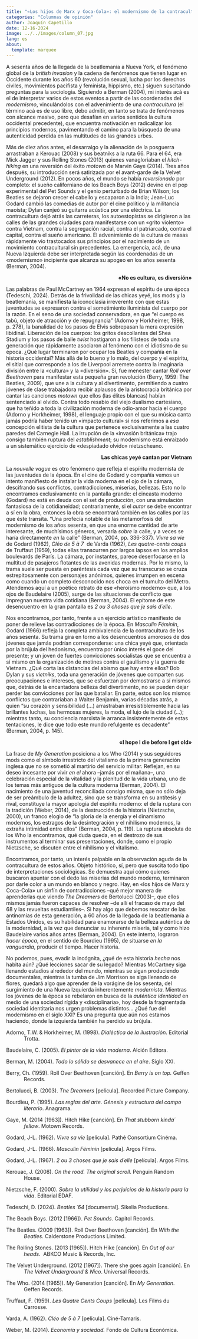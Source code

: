```yaml
---
title: "«Los hijos de Marx y Coca-Cola»: el modernismo de la contracultura"
categories: "Columnas de opinión"
author: Joaquín Capetillo
date: 12-16-2024
image: ../../images/column_07.jpg
lang: es
about: 
  template: marquee
---
```


A sesenta años de la llegada de la beatlemanía a Nueva York, el fenómeno global de la *british invasion* y la cadena de fenómenos que tienen lugar en Occidente durante los años 60 (revolución sexual, lucha por los derechos civiles, movimientos pacifista y feminista, hippismo, etc.) siguen suscitando preguntas para la sociología. Siguiendo a Berman (2004), mi interés acá es el de interpretar varios de estos eventos a partir de las coordenadas del *modernismo*, vinculándolos con el advenimiento de una *contracultura* (el término acá es de uso libre, debo admitir, en tanto se trata de fenómenos con alcance masivo, pero que desafían en varios sentidos la cultura occidental precedente), que encuentra motivación en radicalizar los principios modernos, pavimentando el camino para la búsqueda de una autenticidad perdida en las multitudes de las grandes urbes.

Más de diez años antes, el desarraigo y la alienación de la posguerra arrastraban a Kerouac (2008) y sus beatniks a la ruta 66. Para el 64, era Mick Jagger y sus Rolling Stones (2013) quienes vanagloriaban el *hitch-hiking* en una reversión del éxito *motown* de Marvin Gaye (2014). Tres años después, su introducción será satirizada por el avant-garde de la Velvet Underground (2012). En pocos años, el mundo se había *reversionado* por completo: el sueño californiano de los Beach Boys (2012) devino en el pop experimental del Pet Sounds y el genio perturbado de Brian Wilson; los Beatles se dejaron crecer el cabello y escaparon a la India; Jean-Luc Godard cambió las comedias de autor por el cine político y la militancia maoísta; Dylan canjeó su guitarra acústica por una eléctrica. La contracultura dejó atrás las carreteras, los autoestopistas se dirigieron a las calles de las grandes ciudades para manifestarse con un «grito violento» contra Vietnam, contra la segregación racial, contra el patriarcado, contra el capital, contra el sueño americano. El advenimiento de la cultura de masas rápidamente vio trastocados sus principios por el nacimiento de un movimiento contracultural sin precedentes. La emergencia, acá, de una Nueva Izquierda debe ser interpretada según las coordenadas de un «modernismo» incipiente que alcanza su apogeo en los años sesenta (Berman, 2004). 

::: {style="text-align: right;"}
**«No es cultura, es diversión»**
:::

Las palabras de Paul McCartney en 1964 expresan el espíritu de una época (Tedeschi, 2024). Detrás de la frivolidad de las chicas yeyé, los mods y la beatlemanía, se manifiesta la iconoclasia irreverente con que estas juventudes se expresaron contra el sometimiento iluminista del cuerpo por la razón. En el seno de una sociedad conservadora, en que “el cuerpo es tabú, objeto de atracción y de repugnancia” (Adorno y Horkheimer, 1998, p. 278), la banalidad de los pasos de Elvis sobrepasan la mera expresión libidinal. Liberación de los cuerpos: los gritos descollantes del Shea Stadium y los pasos de baile *twist* hostigaron a los filisteos de toda una generación que rápidamente asociaron al fenómeno con el idiotismo de su época. ¿Qué lugar terminaron por ocupar los Beatles y compañía en la historia occidental? Más allá de lo bueno y lo malo, del cuerpo y el espíritu, el sitial que corresponde a los de Liverpool arremete contra la imaginaria división entre la «cultura» y la «diversión». Sí, fue menester cantar *Roll over Beethoven* para manifestar esta pequeña gran revolución (Berry, 1959: The Beatles, 2009), que une a la cultura y al divertimento, permitiendo a cuatro jóvenes de clase trabajadora recibir aplausos de la aristocracia británica por cantar las canciones *motown* que ellos (las élites blancas) habían sentenciado al olvido. Contra todo resabio del viejo dualismo cartesiano, que ha teñido a toda la civilización moderna de odio-amor hacia el cuerpo (Adorno y Horkheimer, 1998), el lenguaje propio con el que su música canta jamás podría haber tenido un «impacto cultural» si nos referimos a *esa* concepción elitista de la cultura que pertenece exclusivamente a las cuatro paredes del Carnegie Hall. La irrupción de la «invasión británica» trajo consigo también ruptura del *establishment*; su modernismo está enraizado a un sistemático ejercicio de «despiadado olvido» nietzscheano.

::: {style="text-align: right;"}
**Las chicas yeyé cantan por Vietnam**
:::

La *nouvelle vague* es otro fenómeno que refleja el espíritu modernista de las juventudes de la época. En el cine de Godard y compañía vemos un intento manifiesto de instalar la vida moderna en el ojo de la cámara, descifrando sus conflictos, contradicciones, miserias, bellezas. Esto no lo encontramos exclusivamente en la pantalla grande: el cineasta moderno (Godard) no está en deuda con el set de producción, con una simulación fantasiosa de la cotidianeidad; contrariamente, si el *autor* se debe encontrar a sí en la obra, entonces la obra se encontrará también en las calles por las que éste transita. “Una profecía notable de las metamorfosis del modernismo de los años sesenta, en que una enorme cantidad de arte interesante, de muchísimos géneros, versaría *sobre* la calle, y a veces se haría directamente *en* la calle” (Berman, 2004, pp. 336-337). *Vivre sa vie* de Godard (1962), *Cléo de 5 à 7*  de Varda (1962), *Les quatre-cents coups* de Truffaut (1959), todas ellas transcurren por largos lapsos en los amplios boulevards de París. La cámara, por instantes, parece desenfocarse en la multitud de pasajeros flotantes de las avenidas modernas. Por lo mismo, la trama suele ser puesta en paréntesis cada vez que su transcurso se cruza estrepitosamente con personajes anónimos, quienes irrumpen en escena como cuando un completo desconocido nos choca en el tumulto del Metro. Atendemos aquí a un poético retrato de ese «heroísmo moderno» que, a los ojos de Baudelaire (2005), surge de las situaciones de conflicto que impregnan nuestra vida cotidiana (Berman, 2004). El epítome de este desencuentro en la gran pantalla es *2 ou 3 choses que je sais d´elle*.

Nos encontramos, por tanto, frente a un ejercicio artístico manifiesto de poner de relieve las contradicciones de la época. En *Masculin Féminin*, Godard (1966) refleja la completa ambivalencia de la contracultura de los años sesenta. Su trama gira en torno a los desencuentros amorosos de dos jóvenes que jamás podrían corresponderse: una chica yeyé que, orientada por la brújula del hedonismo, encuentra por único interés el goce del presente; y un joven de fuertes convicciones socialistas que se encuentra a sí mismo en la organización de motines contra el gaullismo y la guerra de Vietnam. ¿Qué corta las distancias del abismo que hay entre ellos? Bob Dylan y sus *vietniks*, toda una generación de jóvenes que comparten sus preocupaciones e intereses, que se esfuerzan por demostrarse a sí mismos que, detrás de la encantadora belleza del divertimento, no se pueden dejar perder las convicciones por las que batallar. En parte, estos son los mismos conflictos que contrariaban a Walter Benjamin, varias décadas atrás, a quien “su corazón y sensibilidad (…) arrastraban irresistiblemente hacia las brillantes luchas, las hermosas mujeres, la moda, el lujo de la ciudad (…); mientras tanto, su conciencia marxista le arranca insistentemente de estas tentaciones, le dice que todo este mundo refulgente es decadente” (Berman, 2004, p. 145).

::: {style="text-align: right;"}
**«I hope I die before I get old»**
:::

La frase de *My Generation* posiciona a los Who (2014) y sus seguidores mods como el símbolo irrestricto del vitalismo de la primera generación inglesa que no se sometió al martirio del servicio militar. Reflejan, en su deseo incesante por vivir *en el* ahora –jamás por el mañana–, una celebración especial de la vitalidad y la plenitud de la vida urbana, uno de los temas más antiguos de la cultura moderna (Berman, 2004). El nacimiento de una juventud reconciliada consigo misma, que no sólo deja de ser preámbulo de la adultez, sino que se transforma en su antítesis y rival, constituye la mayor apología del espíritu moderno: el de la ruptura con la tradición (Weber, 2014), de la destrucción de la historia (Nietzsche, 2000), un franco elogio de “la gloria de la energía y el dinamismo modernos, los estragos de la desintegración y el nihilismo modernos, la extraña intimidad entre ellos” (Berman, 2004, p. 119). La ruptura absoluta de los Who la encontramos, qué duda queda, en el destrozo de sus instrumentos al terminar sus presentaciones, donde, como el propio Nietzsche, se discuten entre el nihilismo y el vitalismo.

Encontramos, por tanto, un interés palpable en la observación aguda de la contracultura de estos años. Objeto histórico, sí, pero que suscita todo tipo de interpretaciones sociológicas. Se demuestra aquí cómo quienes buscaron apuntar con el dedo las miserias del mundo moderno, terminaron por darle color a un mundo en blanco y negro. Hay, en «los hijos de Marx y Coca-Cola» un sinfín de contradicciones –qué mejor manera de aprenderlas que viendo *The Dreamers* de Bertolucci (2003)–, que ellos mismos jamás fueron capaces de resolver –de allí el fracaso de mayo del 68 y las revueltas estudiantiles–. Si hay algo que debemos rescatar de las antinomias de esta generación, a 60 años de la llegada de la beatlemanía a Estados Unidos, es su habilidad para enamorarse de la belleza auténtica de la modernidad, a la vez que denunciar su inherente miseria, tal y como hizo Baudelaire varios años antes (Berman, 2004). En este intento, lograron *hacer época*, en el sentido de Bourdieu (1995), de situarse *en la vanguardia*, producir el tiempo. Hacer historia.

No podemos, pues, evadir la incógnita, ¿qué de esta historia *hecha* nos habita aún? ¿Qué lecciones sacar de su legado? Mientras McCartney siga llenando estadios alrededor del mundo, mientras se sigan produciendo documentales, mientras la tumba de Jim Morrison se siga llenando de flores, quedará algo que aprender de la vorágine de los sesenta, del surgimiento de una Nueva Izquierda inherentemente *modernista*. Mientras los jóvenes de la época se rebelaron en busca de la *auténtica identidad* en medio de una sociedad rígida y «disciplinaria», hoy desde la fragmentada sociedad identitaria nos urgen problemas distintos… ¿Qué fue del modernismo en el siglo XXI? Es una pregunta que aún nos estamos haciendo, donde la izquierda también ha perdido su brújula.

::: {style="margin-left: 0.5in;  text-indent: -0.5in;"}
Adorno, T.W. & Horkheimer, M. (1998). *Dialéctica de la ilustración*. Editorial Trotta.

Baudelaire, C. (2005). *El pintor de la vida moderna*. Alción Editora.

Berman, M. (2004). *Todo lo sólido se desvanece en el aire*. Siglo XXI.

Berry, Ch. (1959). Roll Over Beethoven \[canción\]. En *Berry is on top.* Geffen Records.

Bertolucci, B. (2003). *The Dreamers* \[película\]. Recorded Picture Company.

Bourdieu, P. (1995). *Las reglas del arte. Génesis y estructura del campo literario*. Anagrama.

Gaye, M. (2014 \[1963\]). Hitch Hike \[canción\]. En *That stubborn kinda´ fellow*. Motown Records.

Godard, J-L. (1962). *Vivre sa vie* \[película\]. Pathé Consortium Cinéma.

Godard, J-L. (1966). *Masculin Féminin* \[película\]. Argos Films.

Godard, J-L. (1967). *2 ou 3 choses que je sais d´elle* \[película\]. Argos Films.

Kerouac, J. (2008). *On the road. The original scroll*. Penguin Random House.

Nietzsche, F. (2000). *Sobre la utilidad y los perjuicios de la historia para la vida*. Editorial EDAF.

Tedeschi, D. (2024). *Beatles ´64* \[documental\]. Sikelia Productions.

The Beach Boys. (2012 \[1966\]). *Pet Sounds*. Capitol Records.

The Beatles. (2009 \[1963\]). Roll Over Beethoven \[canción\]. En *With the Beatles.* Calderstone Productions Limited.

The Rolling Stones. (2013 \[1965\]). Hitch Hike \[canción\]. En *Out of our heads*.  ABKCO Music & Records, Inc.

The Velvet Underground. (2012 \[1967\]). There she goes again \[canción\]. En *The Velvet Underground & Nico*. Universal Records.

The Who. (2014 \[1965\]). My Generation \[canción\]. En *My Generation*. Geffen Records.

Truffaut, F. (1959). *Les Quatre Cents Coups* \[película\]. Les Films du Carrosse.

Varda, A. (1962). *Cléo de 5 à 7* \[película\]. Ciné-Tamaris. 

Weber, M. (2014). *Economía y sociedad.* Fondo de Cultura Económica.
:::

